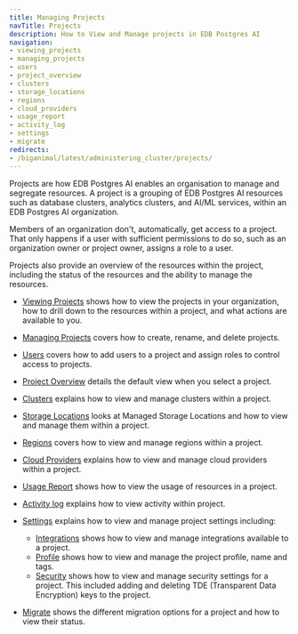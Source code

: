 ```yaml
---
title: Managing Projects
navTitle: Projects
description: How to View and Manage projects in EDB Postgres AI
navigation:
- viewing_projects
- managing_projects
- users
- project_overview
- clusters
- storage_locations
- regions
- cloud_providers
- usage_report
- activity_log
- settings
- migrate
redirects:
- /biganimal/latest/administering_cluster/projects/
---
```


Projects are how EDB Postgres AI enables an organisation to manage and segregate resources. A project is a grouping of EDB Postgres AI resources such as database clusters, analytics clusters, and AI/ML services, within an EDB Postgres AI organization.

Members of an organization don't, automatically, get access to a project. That only happens if a user with sufficient permissions to do so, such as an organization owner or project owner, assigns a role to a user.

Projects also provide an overview of the resources within the project, including the status of the resources and the ability to manage the resources.

* [Viewing Projects](viewing_projects) shows how to view the projects in your organization, how to drill down to the resources within a project, and what actions are available to you.

* [Managing Projects](managing_projects) covers how to create, rename, and delete projects.

* [Users](users) covers how to add users to a project and assign roles to control access to projects.

* [Project Overview](project_overview) details the default view when you select a project.

* [Clusters](clusters) explains how to view and manage clusters within a project.

* [Storage Locations](storage_locations) looks at Managed Storage Locations and how to view and manage them within a project.

* [Regions](regions) covers how to view and manage regions within a project.

* [Cloud Providers](cloud_providers) explains how to view and manage cloud providers within a project.

* [Usage Report](usage_report) shows how to view the usage of resources in a project.

* [Activity log](activity_log) explains how to view activity within project.

* [Settings](settings) explains how to view and manage project settings including:
  * [Integrations](settings/integrations) shows how to view and manage integrations available to a project.
  * [Profile](settings/profile) shows how to view and manage the project profile, name and tags.
  * [Security](settings/security) shows how to view and manage security settings for a project. This included adding and deleting TDE (Transparent Data Encryption) keys to the project.


* [Migrate](migrate) shows the different migration options for a project and how to view their status.


